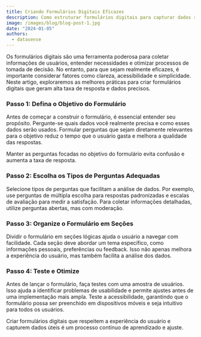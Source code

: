 ```yaml
---
title: Criando Formulários Digitais Eficazes
description: Como estruturar formulários digitais para capturar dados relevantes e melhorar a experiência do usuário.
image: /images/blog/blog-post-1.jpg
date: "2024-01-05"
authors:
  - datasense
---
```


Os formulários digitais são uma ferramenta poderosa para coletar informações de usuários, entender necessidades e otimizar processos de tomada de decisão. No entanto, para que sejam realmente eficazes, é importante considerar fatores como clareza, acessibilidade e simplicidade. Neste artigo, exploraremos as melhores práticas para criar formulários digitais que geram alta taxa de resposta e dados precisos.

### Passo 1: Defina o Objetivo do Formulário

Antes de começar a construir o formulário, é essencial entender seu propósito. Pergunte-se quais dados você realmente precisa e como esses dados serão usados. Formular perguntas que sejam diretamente relevantes para o objetivo reduz o tempo que o usuário gasta e melhora a qualidade das respostas.

<Callout>
  Manter as perguntas focadas no objetivo do formulário evita confusão e aumenta a taxa de resposta.
</Callout>

### Passo 2: Escolha os Tipos de Perguntas Adequadas

Selecione tipos de perguntas que facilitam a análise de dados. Por exemplo, use perguntas de múltipla escolha para respostas padronizadas e escalas de avaliação para medir a satisfação. Para coletar informações detalhadas, utilize perguntas abertas, mas com moderação.

### Passo 3: Organize o Formulário em Seções

Dividir o formulário em seções lógicas ajuda o usuário a navegar com facilidade. Cada seção deve abordar um tema específico, como informações pessoais, preferências ou feedback. Isso não apenas melhora a experiência do usuário, mas também facilita a análise dos dados.

### Passo 4: Teste e Otimize

Antes de lançar o formulário, faça testes com uma amostra de usuários. Isso ajuda a identificar problemas de usabilidade e permite ajustes antes de uma implementação mais ampla. Teste a acessibilidade, garantindo que o formulário possa ser preenchido em dispositivos móveis e seja intuitivo para todos os usuários.

Criar formulários digitais que respeitem a experiência do usuário e capturem dados úteis é um processo contínuo de aprendizado e ajuste.
